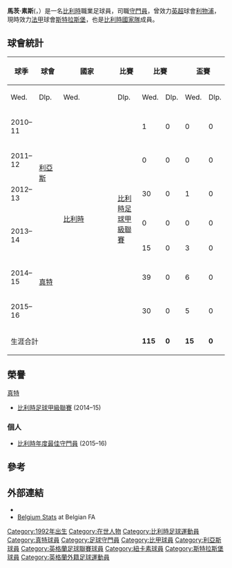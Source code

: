 {{noteTA
|G1=football
|G2=uefa
|1=zh-hans:马茨·塞尔斯;zh-hk:馬茨·素斯;
|2=zh-hans:塞尔斯;zh-hk:素斯;
|3=zh-hans:马茨;zh-hk:馬茨;
}}

{{Infobox football biography
| name           = 馬茨·素斯<br />Matz Sels
| image          = Gent-Zenit (15).jpg
| caption        = 
| birth_date     = {{birth date and age|1992|02|26|df=y}}
| birth_place    = {{BEL}}[[林特|林特]]
| height         = {{height|m=1.88}}
| currentclub    = [[斯特拉斯堡競賽會|斯特拉斯堡]]
| clubnumber     = 1
| position       = [[守門員|守門員]]
| years1         = 2010–2014
| clubs1         = [[皇家利亞斯體育會|利亞斯]]
| caps1          = 30
| goals1         = 0
| years2         = 2014–2016
| clubs2         = [[皇家真特體育會|真特]]
| caps2          = 94
| goals2         = 0
| years3         = 2016–2018
| clubs3         = [[纽卡斯尔联足球俱乐部|纽卡斯尔联]]
| caps3          = 9
| goals3         = 0
| years4         = 2017–2018
| clubs4         = → [[皇家安德列治體育會|安德列治]] (外借)
| caps4          = 32
| goals4         = 0
| years5         = 2018–
| clubs5         = [[斯特拉斯堡競賽會|斯特拉斯堡]]
| caps5          = 70
| goals5         = 0
| nationalyears1 = 2009
| nationalteam1  = [[比利時17歲以下國家足球隊|比利時U17]]
| nationalcaps1  = 2
| nationalgoals1 = 0
| nationalyears2 = 2009–2010
| nationalteam2  = [[比利時18歲以下國家足球隊|比利時U18]]
| nationalcaps2  = 8
| nationalgoals2 = 0
| nationalyears3 = 2010–2011
| nationalteam3  = [[比利時19歲以下國家足球隊|比利時U19]]
| nationalcaps3  = 5
| nationalgoals3 = 0
| nationalyears4 = 2012–2014
| nationalteam4  = [[比利時21歲以下國家足球隊|比利時U21]]
| nationalcaps4  = 4
| nationalgoals4 = 0
| nationalyears5 = 2021–
| nationalteam5  = [[比利時國家足球隊|比利時]]
| nationalcaps5  = 2
| nationalgoals5 = 0
| pcupdate       = 2021年5月24日
| ntupdate       = 2022年3月29日
}}
'''馬茨·素斯'''('''{{Lang-en|Matz Sels}}'''，{{bd|1992年|2月26日|}}）是一名[[比利時|比利時]]職業足球員，司職[[守門員|守門員]]，曾效力[[英超|英超]]球會[[利物浦足球俱乐部|利物浦]]，現時效力[[法國足球甲級聯賽|法甲]]球會[[斯特拉斯堡競賽會|斯特拉斯堡]]，也是[[比利時國家足球隊|比利時國家隊]]成員。

==球會統計==
{{updated|2016年4月4日}}
{| class="wikitable" style="font-size:90%; width: 70%; text-align: center;"
|-
!rowspan=2 width=10%|球季
!rowspan=2 width=15%|球會
!rowspan=2 width=5%|國家
!rowspan=2 width=15%|比賽
!colspan=2 width=12%|比賽
!colspan=2 width=12%|盃賽
!colspan=2 width=12%|國際賽
!colspan=2 width=12%|合計
|-
!width=6%|Wed.
!width=6%|Dlp.
!width=6%|Wed.
!width=6%|Dlp.
!width=6%|Wed.
!width=6%|Dlp.
!width=6%|Wed.
!width=6%|Dlp.
|-
|2010–11
|rowspan=4|[[皇家利亞斯體育會|利亞斯]]
|rowspan=7|[[比利時|比利時]]
|rowspan=7|[[比利時足球甲級聯賽|比利時足球甲級聯賽]]
|1
|0
|0
|0
|0
|0
|'''1'''
|'''0'''
|-
|2011–12
|0
|0
|0
|0
|0
|0
|'''0'''
|'''0'''
|-
|2012–13
|30
|0
|1
|0
|0
|0
|'''31'''
|'''0'''
|-
|rowspan=2|2013–14
|0
|0
|0
|0
|0
|0
|'''0'''
|'''0'''
|-
|rowspan=3|[[皇家真特體育會|真特]]
|15
|0
|3
|0
|0
|0
|'''18'''
|'''0'''
|-
|2014–15
|39
|0
|6
|0
|0
|0
|'''45'''
|'''0'''
|-
|2015–16
|30
|0
|5
|0
|8
|0
|'''43'''
|'''0'''
|-
!colspan=4 width=40%|生涯合計
!width=6%|'''115'''
!width=6%|'''0'''
!width=6%|'''15'''
!width=6%|'''0'''
!width=6%|'''8'''
!width=6%|'''0'''
!width=6%|'''138'''
!width=6%|'''0'''
|}

==榮譽==

; [[皇家真特體育會|真特]]
* [[比利時足球甲級聯賽|比利時足球甲級聯賽]] (2014–15)

===個人===
*[[比利時年度最佳守門員|比利時年度最佳守門員]] (2015–16)

==參考==
{{Reflist}}

== 外部連結 ==
* {{Soccerway|matz-sels/89739}}
* [http://static.e-kickoff.com/project/publiek/jrinteren/speler_PH_5769.htm#itop Belgium Stats] at Belgian FA

{{斯特拉斯堡球员名单}}
{{2020年欧洲足球锦标赛比利时参赛名单}}
{{DEFAULTSORT: Sels, Matz}}
[[Category:1992年出生|Category:1992年出生]]
[[Category:在世人物|Category:在世人物]]
[[Category:比利時足球運動員|Category:比利時足球運動員]]
[[Category:真特球員|Category:真特球員]]
[[Category:足球守門員|Category:足球守門員]]
[[Category:比甲球員|Category:比甲球員]]
[[Category:利亞斯球員|Category:利亞斯球員]]
[[Category:英格蘭足球聯賽球員|Category:英格蘭足球聯賽球員]]
[[Category:紐卡素球員|Category:紐卡素球員]]
[[Category:斯特拉斯堡球員|Category:斯特拉斯堡球員]]
[[Category:英格蘭外籍足球運動員|Category:英格蘭外籍足球運動員]]